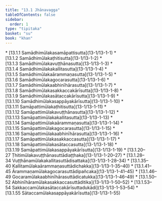 ```yaml
---
title: "13.1 Jhānavagga"
tableOfContents: false
sidebar:
  order: 1
type: "tipitaka"
basket: "su"
book: "khan"
---
```



<DynamicBreadcrumb />



<TableOfContents book="khan" section="13.1">
* [13.1.1 Samādhimūlakasamāpattisutta](13-1/13-1-1)
* [13.1.2 Samādhimūlakaṭhitisutta](13-1/13-1-2)
* [13.1.3 Samādhimūlakavuṭṭhānasutta](13-1/13-1-3)
* [13.1.4 Samādhimūlakakallitasutta](13-1/13-1-4)
* [13.1.5 Samādhimūlakaārammaṇasutta](13-1/13-1-5)
* [13.1.6 Samādhimūlakagocarasutta](13-1/13-1-6)
* [13.1.7 Samādhimūlakaabhinīhārasutta](13-1/13-1-7)
* [13.1.8 Samādhimūlakasakkaccakārīsutta](13-1/13-1-8)
* [13.1.9 Samādhimūlakasātaccakārīsutta](13-1/13-1-9)
* [13.1.10 Samādhimūlakasappāyakārīsutta](13-1/13-1-10)
* [13.1.11 Samāpattimūlakaṭhitisutta](13-1/13-1-11)
* [13.1.12 Samāpattimūlakavuṭṭhānasutta](13-1/13-1-12)
* [13.1.13 Samāpattimūlakakallitasutta](13-1/13-1-13)
* [13.1.14 Samāpattimūlakaārammaṇasutta](13-1/13-1-14)
* [13.1.15 Samāpattimūlakagocarasutta](13-1/13-1-15)
* [13.1.16 Samāpattimūlakaabhinīhārasutta](13-1/13-1-16)
* [13.1.17 Samāpattimūlakasakkaccasutta](13-1/13-1-17)
* [13.1.18 Samāpattimūlakasātaccasutta](13-1/13-1-18)
* [13.1.19 Samāpattimūlakasappāyakārīsutta](13-1/13-1-19)
* [13.1.20–27 Ṭhitimūlakavuṭṭhānasuttādiaṭṭhaka](13-1/13-1-20–27)
* [13.1.28–34 Vuṭṭhānamūlakakallitasuttādisattaka](13-1/13-1-28–34)
* [13.1.35–40 Kallitamūlakaārammaṇasuttādichakka](13-1/13-1-35–40)
* [13.1.41–45 Ārammaṇamūlakagocarasuttādipañcaka](13-1/13-1-41–45)
* [13.1.46–49 Gocaramūlakaabhinīhārasuttādicatukka](13-1/13-1-46–49)
* [13.1.50–52 Abhinīhāramūlakasakkaccasuttāditika](13-1/13-1-50–52)
* [13.1.53–54 Sakkaccamūlakasātaccakārīsuttadukādi](13-1/13-1-53–54)
* [13.1.55 Sātaccamūlakasappāyakārīsutta](13-1/13-1-55)
</TableOfContents>